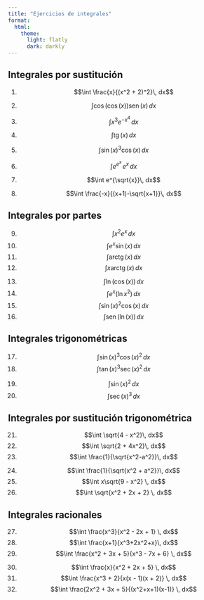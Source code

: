 ```yaml
---
title: "Ejercicios de integrales"
format: 
  html:
    theme:
      light: flatly
      dark: darkly
---
```


## Integrales por sustitución
:::: {layout="[0.5, 0.5]"}

:::{#firstcol}
1. $$\int \frac{x}{(x^2 + 2)^2}\, dx$$

1. $$\int \cos(\cos(x))\operatorname{sen}(x)\, dx$$

1. $$\int x^3 e^{-x^4}\, dx$$

1. $$\int \operatorname{tg}(x)\, dx $$
:::

:::{#secondcol}
5. $$\int \sin(x)^3 \cos(x)\, dx$$

1. $$\int e^{e^x}\, e^x\, dx$$

1. $$\int e^{\sqrt{x}}\, dx$$

1. $$\int \frac{-x}{(x+1)-\sqrt{x+1}}\, dx$$
:::

::::

## Integrales por partes
:::: {layout="[0.5, 0.5]"}

:::{#firstcol}
9. $$\int x^2e^x\, dx$$
1. $$\int e^x\sin(x)\, dx$$
1. $$\int \operatorname{arctg}(x)\, dx$$
1. $$\int x\operatorname{arctg}(x)\, dx$$

:::

:::{#secondcol}

13.  $$\int \ln(\cos(x))\, dx$$
1. $$\int e^x (\ln x^2) \, dx$$
1. $$\int \sin(x)^2 \cos(x) \, dx$$
1. $$\int \operatorname{sen}(\ln(x))\, dx$$ 
:::

::::

## Integrales trigonométricas

:::: {layout="[0.5, 0.5]"}

:::{#firstcol}
17. $$\int \sin(x)^3 \cos(x)^2\, dx$$
1. $$\int \tan(x)^3 \sec(x)^2 \, dx$$
:::

:::{#secondcol}
19. $$\int \sin(x)^2 \, dx$$
1. $$\int \sec(x)^3 \, dx$$
:::

::::



## Integrales por sustitución trigonométrica

:::: {layout="[0.5, 0.5]"}

:::{#firstcol}
21. $$\int \sqrt{4 - x^2}\, dx$$
1. $$\int \sqrt{2 + 4x^2}\, dx$$
1. $$\int \frac{1}{\sqrt{x^2-a^2}}\, dx$$
:::

:::{#secondcol}
24.  $$\int \frac{1}{\sqrt{x^2 + a^2}}\, dx$$
1. $$\int x\sqrt{9 - x^2} \, dx$$
1. $$\int \sqrt{x^2 + 2x + 2} \, dx$$
:::

::::



## Integrales racionales

:::: {layout="[0.5, 0.5]"}

:::{#firstcol}
27. $$\int \frac{x^3}{x^2 - 2x + 1} \, dx$$
1. $$\int \frac{x+1}{x^3+2x^2+x}\, dx$$ 
1. $$\int \frac{x^2 + 3x + 5}{x^3 - 7x + 6} \, dx$$
:::

:::{#secondcol}
30.  $$\int \frac{x}{x^2 + 2x + 5} \, dx$$
21.  $$\int \frac{x^3 + 2}{x(x - 1)(x + 2)} \, dx$$
22. $$\int \frac{2x^2 + 3x + 5}{(x^2+x+1)(x-1)} \, dx$$
:::

::::